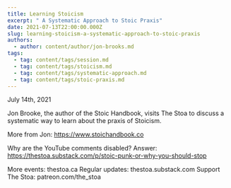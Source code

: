 ```yaml
---
title: Learning Stoicism
excerpt: " A Systematic Approach to Stoic Praxis"
date: 2021-07-13T22:00:00.000Z
slug: learning-stoicism-a-systematic-approach-to-stoic-praxis
authors:
  - author: content/author/jon-brooks.md
tags:
  - tag: content/tags/session.md
  - tag: content/tags/stoicism.md
  - tag: content/tags/systematic-approach.md
  - tag: content/tags/stoic-praxis.md
---
```


July 14th, 2021

Jon Brooke, the author of the Stoic Handbook, visits The Stoa to discuss a systematic way to learn about the praxis of Stoicism.

More from Jon: https://www.stoichandbook.co

Why are the YouTube comments disabled? Answer: https://thestoa.substack.com/p/stoic-punk-or-why-you-should-stop

More events: thestoa.ca 
Regular updates: thestoa.substack.com 
Support The Stoa: patreon.com/the_stoa
